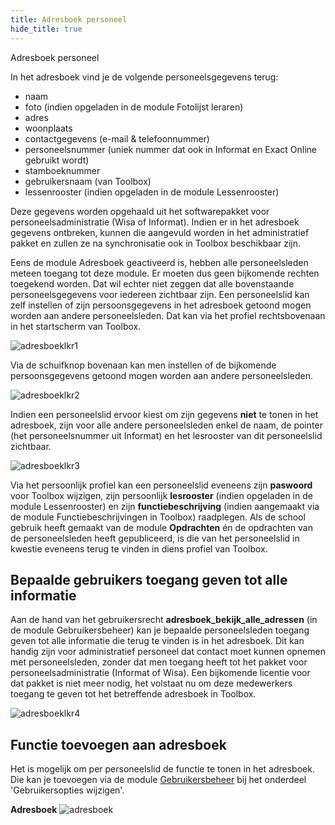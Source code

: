 ```yaml
---
title: Adresboek personeel
hide_title: true 
---
```


<ImageTitle img="adresboek.png">Adresboek personeel</ImageTitle>

In het adresboek vind je de volgende personeelsgegevens terug:
- naam
- foto (indien opgeladen in de module Fotolijst leraren)
- adres
- woonplaats
- contactgegevens (e-mail & telefoonnummer)
- personeelsnummer (uniek nummer dat ook in Informat en Exact Online gebruikt wordt)
- stamboeknummer
- gebruikersnaam (van Toolbox)
- lessenrooster (indien opgeladen in de module Lessenrooster)

Deze gegevens worden opgehaald uit het softwarepakket voor personeelsadministratie (Wisa of Informat). Indien er in het adresboek gegevens ontbreken, kunnen die aangevuld worden in het administratief pakket en zullen ze na synchronisatie ook in Toolbox beschikbaar zijn.

Eens de module Adresboek geactiveerd is, hebben alle personeelsleden meteen toegang tot deze module. Er moeten dus geen bijkomende rechten toegekend worden. Dat wil echter niet zeggen dat alle bovenstaande personeelsgegevens voor iedereen zichtbaar zijn. Een personeelslid kan zelf instellen of zijn persoonsgegevens in het adresboek getoond mogen worden aan andere personeelsleden. Dat kan via het profiel rechtsbovenaan in het startscherm van Toolbox. 

![adresboeklkr1](./adresboeklkr1.png)   

Via de schuifknop bovenaan kan men instellen of de bijkomende persoonsgegevens getoond mogen worden aan andere personeelsleden. 

![adresboeklkr2](./adresboeklkr2.png)

Indien een personeelslid ervoor kiest om zijn gegevens **niet** te tonen in het adresboek, zijn voor alle andere personeelsleden enkel de naam, de pointer (het personeelsnummer uit Informat) en het lesrooster van dit personeelslid zichtbaar.

![adresboeklkr3](./adresboeklkr3.PNG)

Via het persoonlijk profiel kan een personeelslid eveneens zijn **paswoord** voor Toolbox wijzigen, zijn persoonlijk **lesrooster** (indien opgeladen in de module Lessenrooster) en zijn **functiebeschrijving** (indien aangemaakt via de module Functiebeschrijvingen in Toolbox) raadplegen. Als de school gebruik heeft gemaakt van de module **Opdrachten** én de opdrachten van de personeelsleden heeft gepubliceerd, is die van het personeelslid in kwestie eveneens terug te vinden in diens profiel van Toolbox. 

## Bepaalde gebruikers toegang geven tot alle informatie

Aan de hand van het gebruikersrecht **adresboek_bekijk_alle_adressen** (in de module Gebruikersbeheer) kan je bepaalde personeelsleden toegang geven tot alle informatie die terug te vinden is in het adresboek. Dit kan handig zijn voor administratief personeel dat contact moet kunnen opnemen met personeelsleden, zonder dat men toegang heeft tot het pakket voor personeelsadministratie (Informat of Wisa). Een bijkomende licentie voor dat pakket is niet meer nodig, het volstaat nu om deze medewerkers toegang te geven tot het betreffende adresboek in Toolbox.

![adresboeklkr4](./adresboeklkr4.PNG)

## Functie toevoegen aan adresboek

Het is mogelijk om per personeelslid de functie te tonen in het adresboek. Die kan je toevoegen via de module [Gebruikersbeheer](/gebruikersbeheer) bij het onderdeel 'Gebruikersopties wijzigen'. 

**Adresboek**
![adresboek](./adresboek.jpg)